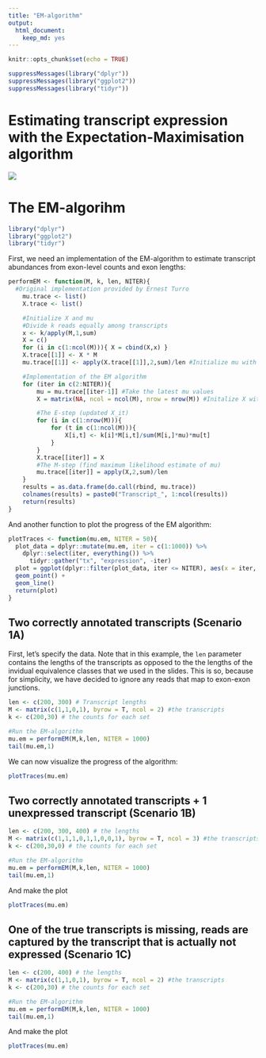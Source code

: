 ```yaml
---
title: "EM-algorithm"
output: 
  html_document: 
    keep_md: yes
---
```


```r
knitr::opts_chunk$set(echo = TRUE)
```

```r
suppressMessages(library("dplyr"))
suppressMessages(library("ggplot2"))
suppressMessages(library("tidyr"))
```

# Estimating transcript expression with the Expectation-Maximisation algorithm

![](EM_illustration.png)<!-- -->


# The EM-algorihm
```r
library("dplyr")
library("ggplot2")
library("tidyr")
```

First, we need an implementation of the EM-algorithm to estimate transcript abundances from exon-level counts and exon lengths:

```r
performEM <- function(M, k, len, NITER){
  #Original implementation provided by Ernest Turro 
	mu.trace <- list()
	X.trace <- list()

	#Initialize X and mu
	#Divide k reads equally among transcripts
	x <- k/apply(M,1,sum)
	X = c()
	for (i in c(1:ncol(M))){ X = cbind(X,x) }
	X.trace[[1]] <- X * M
	mu.trace[[1]] <- apply(X.trace[[1]],2,sum)/len #Initialize mu with its maximum likelihood estimate

	#Implementation of the EM algorithm
	for (iter in c(2:NITER)){
		mu = mu.trace[[iter-1]] #Take the latest mu values
		X = matrix(NA, ncol = ncol(M), nrow = nrow(M)) #Initalize X with empty matrix

		#The E-step (updated X_it)
		for (i in c(1:nrow(M))){
			for (t in c(1:ncol(M))){
				X[i,t] <- k[i]*M[i,t]/sum(M[i,]*mu)*mu[t]
			}
		}
		X.trace[[iter]] = X
		#The M-step (find maximum likelihood estimate of mu)
		mu.trace[[iter]] = apply(X,2,sum)/len
	}
	results = as.data.frame(do.call(rbind, mu.trace))
	colnames(results) = paste0("Transcript_", 1:ncol(results))
	return(results)
}
```

And another function to plot the progress of the EM algorithm:
```r
plotTraces <- function(mu.em, NITER = 50){
  plot_data = dplyr::mutate(mu.em, iter = c(1:1000)) %>% 
    dplyr::select(iter, everything()) %>%
      tidyr::gather("tx", "expression", -iter)
  plot = ggplot(dplyr::filter(plot_data, iter <= NITER), aes(x = iter, y = expression, group = tx, color = tx)) + 
  geom_point() + 
  geom_line()
  return(plot)
}
```

## Two correctly annotated transcripts (Scenario 1A)
First, let's specify the data. Note that in this example, the `len` parameter contains the lengths of the transcripts as opposed to the the lengths of the invidual equivalence classes that we used in the slides. This is so, because for simplicity, we have decided to ignore any reads that map to exon-exon junctions.
```r
len <- c(200, 300) # Transcript lengths
M <- matrix(c(1,1,0,1), byrow = T, ncol = 2) #the transcripts
k <- c(200,30) # the counts for each set

#Run the EM-algorithm
mu.em = performEM(M,k,len, NITER = 1000)
tail(mu.em,1)
```

We can now visualize the progress of the algorithm:
```r
plotTraces(mu.em)
```

## Two correctly annotated transcripts + 1 unexpressed transcript (Scenario 1B)

```r
len <- c(200, 300, 400) # the lengths
M <- matrix(c(1,1,1,0,1,1,0,0,1), byrow = T, ncol = 3) #the transcripts
k <- c(200,30,0) # the counts for each set

#Run the EM-algorithm
mu.em = performEM(M,k,len, NITER = 1000)
tail(mu.em,1)
```

And make the plot
```r
plotTraces(mu.em)
```

## One of the true transcripts is missing, reads are captured by the transcript that is actually not expressed (Scenario 1C)
```r
len <- c(200, 400) # the lengths
M <- matrix(c(1,1,0,1), byrow = T, ncol = 2) #the transcripts
k <- c(200,30) # the counts for each set

#Run the EM-algorithm
mu.em = performEM(M,k,len, NITER = 1000)
tail(mu.em,1)
```

And make the plot
```r
plotTraces(mu.em)
```
